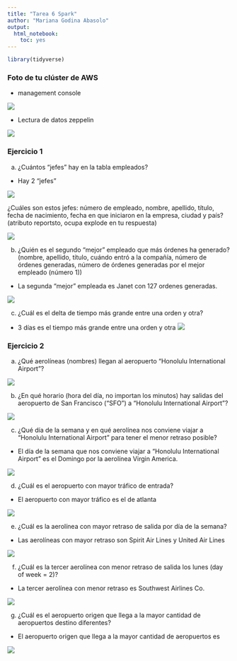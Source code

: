 ```yaml
---
title: "Tarea 6 Spark"
author: "Mariana Godina Abasolo"
output: 
  html_notebook:
    toc: yes
---
```


<script>
   $(document).ready(function() {
     $head = $('#header');
     $head.prepend('<img src=\"logo.png\" style=\"float: right;width: 150px;\"/>')
   });
</script>

```r
library(tidyverse)
```

### Foto de tu clúster de AWS 

+ management console

![](summary_cluster.png)

+ Lectura de datos zeppelin

![](setup.png)

### Ejercicio 1

a. ¿Cuántos “jefes” hay en la tabla empleados? 

- Hay 2 "jefes"

![](Ejercicio1/preg1a1.png)

¿Cuáles son estos jefes: número de empleado, nombre, apellido, título, fecha de nacimiento, fecha en que iniciaron en la empresa, ciudad y país? (atributo reportsto, ocupa explode en tu respuesta)

![](Ejercicio1/preg1a2.png)

b. ¿Quién es el segundo “mejor” empleado que más órdenes ha generado? (nombre, apellido, título, cuándo entró a la compañía, número de órdenes generadas, número de órdenes generadas por el mejor empleado (número 1))

- La segunda "mejor" empleada es Janet con 127 ordenes generadas.

![](Ejercicio1/preg1b.png)

c. ¿Cuál es el delta de tiempo más grande entre una orden y otra?

- 3 días es el tiempo más grande entre una orden y otra
![](Ejercicio1/preg1c.png)

### Ejercicio 2

a. ¿Qué aerolíneas (nombres) llegan al aeropuerto “Honolulu International Airport”?

![](Ejercicio2/preg2a.png)


b. ¿En qué horario (hora del día, no importan los minutos) hay salidas del aeropuerto de San Francisco (“SFO”) a “Honolulu International Airport”?

![](Ejercicio2/preg2b.png)


c. ¿Qué día de la semana y en qué aerolínea nos conviene viajar a “Honolulu International Airport” para tener el menor retraso posible?

- El día de la semana que nos conviene viajar a “Honolulu International Airport” es el Domingo por la aerolínea Virgin America.

![](Ejercicio2/preg2c.png)

d. ¿Cuál es el aeropuerto con mayor tráfico de entrada?

- El aeropuerto con mayor tráfico es el de atlanta

![](Ejercicio2/preg2d.png)

e. ¿Cuál es la aerolínea con mayor retraso de salida por día de la semana?

- Las aerolíneas con mayor retraso son Spirit Air Lines y United Air Lines

![](Ejercicio2/preg2e.png)

f. ¿Cuál es la tercer aerolínea con menor retraso de salida los lunes (day of week = 2)?

- La tercer aerolínea con menor retraso es Southwest Airlines Co.

![](Ejercicio2/preg2f.png)


g. ¿Cuál es el aeropuerto origen que llega a la mayor cantidad de aeropuertos destino diferentes?

- El aeropuerto origen que llega a la mayor cantidad de aeropuertos es 

![](Ejercicio2/preg2g.png)
